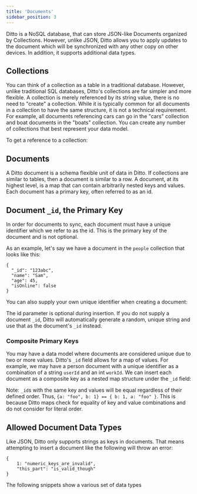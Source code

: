 ```yaml
---
title: 'Documents'
sidebar_position: 3
---
```



Ditto is a NoSQL database, that can store JSON-like Documents organized by Collections. However, unlike JSON, Ditto allows you to apply updates to the document which will be synchronized with any other copy on other devices. In addition, it supports additional data types.

## Collections

You can think of a collection as a table in a traditional database. However,
unlike traditional SQL databases, Ditto's collections are far simpler and more
flexible. A collection is merely referenced by its string value, there is no
need to "create" a collection. While it is typically common for all documents
in a collection to have the same structure, it is not a technical requirement.
For example, all documents referencing cars can go in the "cars" collection and
boat documents in the "boats" collection. You can create any number of
collections that best represent your data model.

To get a reference to a collection:

<SnippetGroup
  name='datamodel' 
/>

## Documents

A Ditto document is a schema flexible unit of data in Ditto. If collections are
similar to tables, then a document is similar to a row. A document, at its
highest level, is a map that can contain arbitrarily nested keys and values.
Each document has a primary key, often referred to as an id.

## Document `_id`, the Primary Key
In order for documents to sync, each document must have a unique identifier
which we refer to as the id. This is the primary key of the document and is not
optional.

As an example, let's say we have a document in the `people` collection that looks like this:

```jsonc
{
  "_id": "123abc",
  "name": "Sam",
  "age": 45,
  "isOnline": false
}
```

You can also supply your own unique identifier when creating a document:

<SnippetGroup
  name='upsert-id' 
/>

The id parameter is optional during insertion. If you do not supply a document `_id`, Ditto will automatically generate a random, unique string and use that as the document's `_id` instead.

<SnippetGroup
  name='upsert' 
/>


### Composite Primary Keys

You may have a data model where documents are considered unique due to two or more values. Ditto's `_id` field allows for a map of values. For example, we may have a person document with a unique identifier as a combination of a string `userId` and an int `workId`. We can insert each document as a composite key as a nested map structure under the `_id` field:

<SnippetGroup
  name='upsert-composite-primary-key' 
/>


Note: `_id`s with the same key and values will be equal regardless of their defined order. Thus,  `{a: "foo", b: 1} == { b: 1, a: "foo" }`. This is because Ditto maps check for equality of key and value combinations and do not consider for literal order.


## Allowed Document Data Types

Like JSON, Ditto only supports strings as keys in documents. That means attempting to insert a document like the following will throw an error:

```jsonc
{
    1: "numeric_keys_are_invalid",
    "this_part": "is_valid_though"
}
```

The following snippets show a various set of data types


<SnippetGroup
  name='upsert-datatypes' 
/>
